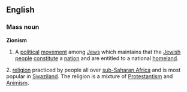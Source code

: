 ==English==
===Mass noun===
{{wikipedia}}
'''Zionism'''
#A [[political]] [[movement]] among [[Jew]]s which maintains that the [[Jewish]] [[people]] [[constitute]] a [[nation]] and are entitled to a national [[homeland]].

2.  [[religion]] practiced by people all over [[sub-Saharan Africa]] and is most popular in [[Swaziland]]. The religion is a mixture of [[Protestantism]] and [[Animism]].